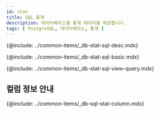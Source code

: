 ```yaml
---
id: stat
title: SQL 통계
description: 데이터베이스별 통계 데이터를 제공합니다.
tags: [ PostgreSQL, 데이터베이스, 통계 ]
---
```



<Note product='PostgreSQL' link='../postgresql-v1/stat' />

<!-- SQL 통계-->
{@include: ../common-items/_db-stat-sql-desc.mdx} 

<!-- SQL 통계 기본 사용 안내 -->
{@include: ../common-items/_db-stat-sql-basic.mdx}

<!-- 쿼리별 수행 추이, 자세히 보기-->
{@include: ../common-items/_db-stat-sql-view-query.mdx} 

## 컬럼 정보 안내

{@include: ../common-items/_db-sql-stat-column.mdx}
